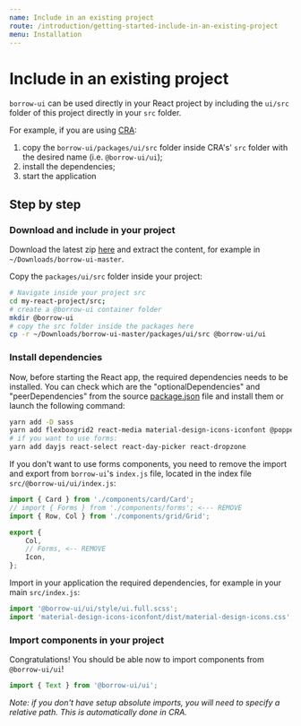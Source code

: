 ```yaml
---
name: Include in an existing project
route: /introduction/getting-started-include-in-an-existing-project
menu: Installation
---
```


# Include in an existing project

`borrow-ui` can be used directly in your React project by including the
`ui/src` folder of this project directly in your `src` folder.

For example, if you are using [CRA](https://create-react-app.dev/):

1. copy the `borrow-ui/packages/ui/src` folder inside CRA's' `src` folder with the desired name
   (i.e. `@borrow-ui/ui`);
2. install the dependencies;
3. start the application

## Step by step

### Download and include in your project

Download the latest zip [here](https://github.com/borrow-ui/borrow-ui/archive/master.zip)
and extract the content, for example in `~/Downloads/borrow-ui-master`.

Copy the `packages/ui/src` folder inside your project:

```bash
# Navigate inside your project src
cd my-react-project/src;
# create a @borrow-ui container folder
mkdir @borrow-ui
# copy the src folder inside the packages here
cp -r ~/Downloads/borrow-ui-master/packages/ui/src @borrow-ui/ui
```

### Install dependencies

Now, before starting the React app, the required dependencies needs to be installed.
You can check which are the "optionalDependencies" and "peerDependencies" from the source
[package.json](https://github.com/borrow-ui/borrow-ui/blob/master/packages/ui/package.json)
file and install them or launch the following command:

```bash
yarn add -D sass
yarn add flexboxgrid2 react-media material-design-icons-iconfont @popperjs/core react-popper lodash.debounce
# if you want to use forms:
yarn add dayjs react-select react-day-picker react-dropzone
```

If you don't want to use forms components, you need to remove the import and export
from `borrow-ui`'s `index.js` file, located in the index file `src/@borrow-ui/ui/index.js`:

```jsx
import { Card } from './components/card/Card';
// import { Forms } from './components/forms'; <--- REMOVE
import { Row, Col } from './components/grid/Grid';

export {
    Col,
    // Forms, <-- REMOVE
    Icon,
};
```

Import in your application the required dependencies, for example in your main `src/index.js`:

```jsx
import '@borrow-ui/ui/style/ui.full.scss';
import 'material-design-icons-iconfont/dist/material-design-icons.css';
```

### Import components in your project

Congratulations! You should be able now to import components from `@borrow-ui/ui`!

```jsx
import { Text } from '@borrow-ui/ui';
```

_Note: if you don't have setup absolute imports, you will need to specify a relative path._
_This is automatically done in CRA._
